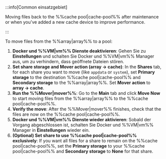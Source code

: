 :::info[Common einsatzgebiet]

Moving files back to the %%cache pool|cache-pool%% after maintenance or when you've added a new cache device to improve performance.

:::

To move files from the %%array|array%% to a pool:

1. **Docker und %%VM|vm%% Dienste deaktivieren**: Gehen Sie zu **Einstellungen** und schalten Sie Docker und %%VM|vm%% Manager aus, um zu verhindern, dass geöffnete Dateien stören.
2. **Set share storage and Mover action (array → cache)**: In the **Shares** tab, for each share you want to move (like `appdata` or `system`), set **Primary storage** to the destination %%cache pool|cache-pool%% and **Secondary storage** to the %%array|array%%. Set **Mover action** to **array → cache**.
3. **Run the %%Mover|mover%%**: Go to the **Main** tab and click **Move Now** to start moving files from the %%array|array%% to the %%cache pool|cache-pool%%.
4. **Verify the move**: After the %%Mover|mover%% finishes, check that the files are now on the %%cache pool|cache-pool%%.
5. **Docker und %%VM|vm%% Dienste wieder aktivieren**: Sobald der Vorgang abgeschlossen ist, schalten Sie Docker und %%VM|vm%% Manager in **Einstellungen** wieder ein.
6. **(Optional) Set share to use %%cache pool|cache-pool%% exclusively**: If you want all files for a share to remain on the %%cache pool|cache-pool%%, set the **Primary storage** to your %%cache pool|cache-pool%% and **Secondary storage** to **None** for that share.
